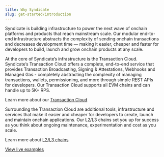 ```yaml
---
title: Why Syndicate
slug: get-started/introduction
---
```



Syndicate is building infrastructure to power the next wave of onchain platforms and products that reach mainstream scale. Our modular end-to-end infrastructure abstracts the complexity of sending onchain transactions and decreases development time — making it easier, cheaper and faster for developers to build, launch and grow onchain products at any scale.

At the core of Syndicate’s infrastructure is the Transaction Cloud. Syndicate’s Transaction Cloud offers a complete, end-to-end service that provides Transaction Broadcasting, Signing & Attestations, Webhooks and Managed Gas - completely abstracting the complexity of managing transactions, wallets, permissioning, and more through simple REST APIs for developers. Our Transaction Cloud supports all EVM chains and can handle up to 5K+ RPS.

Learn more about our [Transaction Cloud](../infrastructure/overview.mdx)

Surrounding the Transaction Cloud are additional tools, infrastructure and services that make it easier and cheaper for developers to create, launch and maintain onchain applications. Our L2/L3 chains set you up for success as you think about ongoing maintenance, experimentation and cost as you scale.

Learn more about [L2/L3 chains](../infrastructure/l2-l3s.mdx)

[View live examples](https://github.com/SyndicateProtocol/awesome-syndicate)
